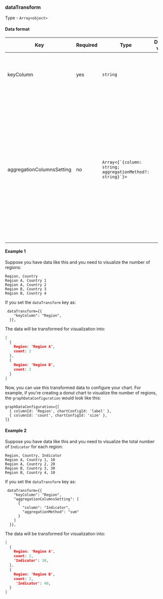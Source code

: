 ### dataTransform

Type - `Array<object>`

#### Data format

<table>
  <thead>
    <tr>
      <th>Key</th>
      <th>Required</th>
      <th>Type</th>
      <th>Default value</th>
      <th>Description</th>
    </tr>
  </thead>
  <tbody>
    <tr>
      <td>keyColumn</td>
      <td>yes</td>
      <td><code>string</code></td>
      <td></td>
      <td>Defines the specifics key column whose unique value are then used transformation of other columns.</td>
    </tr>
    <tr>
      <td>aggregationColumnsSetting</td>
      <td>no</td>
      <td><code>Array&lt;{`{column: string; aggregationMethod?: string}`}&gt;</code></td>
      <td></td>
      <td>Defines the columns that are transformed based on aggregationMethod specified. Available values for <code>aggregationMethod</code> are <code>sum</code>, <code>average</code>, <code>min</code>, and <code>max</code>. If <code>aggregationMethod</code> is not defined it defaults to <code>sum</code>. Also make sure the <code>column</code> have the data type of <code>number</code> as mathematical operation are not possible with other data types. If not present it count the frequency of unique values in <code>keyColumn</code>.</td>
    </tr>
  </tbody>
</table>

#### Example 1

Suppose you have data like this and you need to visualize the number of regions:

```csv
Region, Country
Region A, Country 1
Region A, Country 2
Region B, Country 3
Region B, Country 4
```

If you set the `dataTransform` key as:

```tsx
 dataTransform={{
    "keyColumn": "Region",
  }},
```

The data will be transformed for visualization into:

```json
[
  {
    Region: 'Region A',
    count: 2
  },
  {
    Region: 'Region B',
    count: 2
  }
]
```

Now, you can use this transformed data to configure your chart. For example, if you're creating a donut chart to visualize the number of regions, the `graphDataConfiguration` would look like this:

```
graphDataConfiguration={[
  { columnId: 'Region', chartConfigId: 'label' },
  { columnId: 'count', chartConfigId: 'size' },
]}
```

#### Example 2

Suppose you have data like this and you need to visualize the total number of `Indicator` for each region:

```csv
Region, Country, Indicator
Region A, Country 1, 10
Region A, Country 2, 20
Region B, Country 3, 30
Region B, Country 4, 10
```

If you set the `dataTransform` key as:

```tsx
 dataTransform={{
    "keyColumn": "Region",
    "aggregationColumnsSetting": [
      {
        "column": "Indicator",
        "aggregationMethod": "sum"
      }
    ]
  }},
```

The data will be transformed for visualization into:

```json
[
  {
    Region: 'Region A',
    count: 2,
    'Indicator': 30,
  },
  {
    Region: 'Region B',
    count: 2,
     'Indicator': 40,
  }
]
```